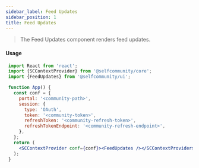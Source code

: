 ```yaml
---
sidebar_label: Feed Updates
sidebar_position: 1
title: Feed Updates
---
```


> The Feed Updates component renders feed updates.


<Logged><FeedUpdates/></Logged>

#### Usage

```jsx
 import React from 'react';
 import {SCContextProvider} from '@selfcommunity/core';
 import {FeedUpdates} from '@selfcommunity/ui';

 function App() {
   const conf = {
     portal: '<community-path>',
     session: {
       type: 'OAuth',
       token: '<community-token>',
       refreshToken: '<community-refresh-token>',
       refreshTokenEndpoint: '<community-refresh-endpoint>',
     },
   };
   return (
     <SCContextProvider conf={conf}><FeedUpdates /></SCContextProvider>
   );
 }
```